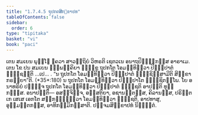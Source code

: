 ```yaml
---
title: "1.7.4.5 ຖູປກຕສິກ຺ຂາປທ"
tableOfContents: false
sidebar:
  order: 6
type: "tipitaka"
basket: "vi"
book: "paci"
---
```



<DynamicBreadcrumb />

<Division number="610" book="paci">

<Paragraph number="1855" book="paci">
ເຕນ ສມເຍນ ພຸທ຺ໂຘ ຠຄວາ ສາວຕ຺ຖິຍໍ ວິຫຣຕິ ເຊຕວເນ ອນາຖປິຓ຺ຑິກສ຺ສ ອາຣາເມ. ເຕນ ໂຂ ປນ ສມເຍນ ຉພ຺ພຄ຺ຄິຍາ ຠິກ຺ຂູ ຖູປກໂຕ ໂອມທ຺ທິຕ຺ວາ ປິຓ຺ຑປາຕໍ ຠຸຎ຺ຊນ຺ຕິ …ເປ… .
</Paragraph>

<Paragraph number="1856" book="paci">
<Emphasis>“ນ ຖູປກໂຕ ໂອມທ຺ທິຕ຺ວາ ປິຓ຺ຑປາຕໍ ຠຸຎ຺ຊິສ຺ສາມີຕິ ສິກ຺ຂາ ກຣຓີຍາ”</Emphasis>ຕິ. (*35*:<Emphasis>180</Emphasis>)
</Paragraph>

<Paragraph number="1857" book="paci">
ນ ຖູປກໂຕ ໂອມທ຺ທິຕ຺ວາ ປິຓ຺ຑປາໂຕ ຠຸຎ຺ຊິຕພ຺ໂພ. ໂຍ ອນາທຣິຍໍ ປຏິຈ຺ຈ ຖູປກໂຕ ໂອມທ຺ທິຕ຺ວາ ປິຓ຺ຑປາຕໍ ຠຸຎ຺ຊຕິ ອາປຕ຺ຕິ ທຸກ຺ກຏສ຺ສ.
</Paragraph>

<Paragraph number="1858" book="paci">
ອນາປຕ຺ຕິ— ອສຎ຺ຈິຈ຺ຈ, ອສ຺ສຕິຍາ, ອຊານນ຺ຕສ຺ສ, ຄິລານສ຺ສ, ປຣິຕ຺ຕເກ ເສເສ ເອກໂຕ ສງ຺ກຑ຺ຒິຕ຺ວາ ໂອມທ຺ທິຕ຺ວາ ຠຸຎ຺ຊຕິ, ອາປທາສຸ, ອຸມ຺ມຕ຺ຕກສ຺ສ, ອາທິກມ຺ມິກສ຺ສາຕິ.

</Paragraph>
</Division>

<Paragraph number="1859" type="center" book="paci">
ປຎ຺ຈມສິກ຺ຂາປທໍ ນິຏ຺ຐິຕໍ.
</Paragraph>